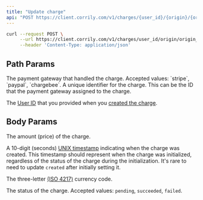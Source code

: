 ```yaml
---
title: "Update charge"
api: "POST https://client.corrily.com/v1/charges/{user_id}/{origin}/{origin_id}"
---
```


<RequestExample>

```bash Response
curl --request POST \
     --url https://client.corrily.com/v1/charges/user_id/origin/origin_id \
     --header 'Content-Type: application/json'
```

</RequestExample>

## Path Params

<Param path="origin" type="string" required>
  The payment gateway that handled the charge. Accepted values: `stripe`,
  `paypal`, `chargebee`.
</Param>

<Param path="origin_id" type="string" required>
  A unique identifier for the charge. This can be the ID that the payment
  gateway assigned to the charge.
</Param>

<Param path="user_id" type="string" required>

The [User ID](/api-reference/users/user-id) that you provided when you
[created the charge](/api-reference/charges/create-charge).

</Param>

## Body Params

<Param body="amount" type="float">
  The amount (price) of the charge.
</Param>

<Param body="created" type="integer">

A 10-digit (seconds) [UNIX timestamp](https://en.wikipedia.org/wiki/Unix_time)
indicating when the charge was created. This timestamp should represent when
the charge was initialized, regardless of the status of the charge during the
initialization. It's rare to need to update `created` after initially setting
it.

</Param>

<Param body="currency" type="string">

The three-letter [(ISO 4217)](https://en.wikipedia.org/wiki/ISO_4217#Active_codes) currency code.

</Param>

<Param body="status" type="string">

The status of the charge. Accepted values: `pending`, `succeeded`, `failed`.

</Param>
